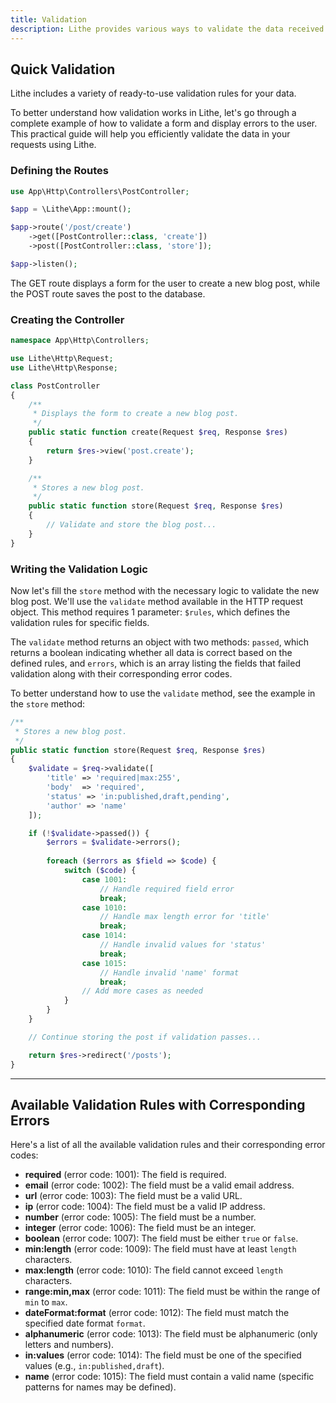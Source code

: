 ```yaml
---
title: Validation  
description: Lithe provides various ways to validate the data received by your application. Let's explore different methods available to ensure your data is correct before processing it.
---
```


## Quick Validation

Lithe includes a variety of ready-to-use validation rules for your data.

To better understand how validation works in Lithe, let's go through a complete example of how to validate a form and display errors to the user. This practical guide will help you efficiently validate the data in your requests using Lithe.

### Defining the Routes

```php
use App\Http\Controllers\PostController;

$app = \Lithe\App::mount();

$app->route('/post/create')
    ->get([PostController::class, 'create'])
    ->post([PostController::class, 'store']);

$app->listen(); 
```

The GET route displays a form for the user to create a new blog post, while the POST route saves the post to the database.

### Creating the Controller

```php
namespace App\Http\Controllers;

use Lithe\Http\Request;
use Lithe\Http\Response;

class PostController
{
    /**
     * Displays the form to create a new blog post.
     */
    public static function create(Request $req, Response $res)
    {
        return $res->view('post.create');
    }

    /**
     * Stores a new blog post.
     */
    public static function store(Request $req, Response $res)
    {
        // Validate and store the blog post...
    }
}
```

### Writing the Validation Logic

Now let's fill the `store` method with the necessary logic to validate the new blog post. We'll use the `validate` method available in the HTTP request object. This method requires 1 parameter: `$rules`, which defines the validation rules for specific fields.

The `validate` method returns an object with two methods: `passed`, which returns a boolean indicating whether all data is correct based on the defined rules, and `errors`, which is an array listing the fields that failed validation along with their corresponding error codes.

To better understand how to use the `validate` method, see the example in the `store` method:

```php
/**
 * Stores a new blog post.
 */
public static function store(Request $req, Response $res)
{
    $validate = $req->validate([
        'title' => 'required|max:255',
        'body'  => 'required',
        'status' => 'in:published,draft,pending',
        'author' => 'name'
    ]);

    if (!$validate->passed()) {
        $errors = $validate->errors();
        
        foreach ($errors as $field => $code) {
            switch ($code) {
                case 1001:
                    // Handle required field error
                    break;
                case 1010:
                    // Handle max length error for 'title'
                    break;
                case 1014:
                    // Handle invalid values for 'status'
                    break;
                case 1015:
                    // Handle invalid 'name' format
                    break;
                // Add more cases as needed
            }
        }
    }

    // Continue storing the post if validation passes...

    return $res->redirect('/posts');
}
```

---

## Available Validation Rules with Corresponding Errors

Here's a list of all the available validation rules and their corresponding error codes:

- **required** (error code: 1001): The field is required.
- **email** (error code: 1002): The field must be a valid email address.
- **url** (error code: 1003): The field must be a valid URL.
- **ip** (error code: 1004): The field must be a valid IP address.
- **number** (error code: 1005): The field must be a number.
- **integer** (error code: 1006): The field must be an integer.
- **boolean** (error code: 1007): The field must be either `true` or `false`.
- **min:length** (error code: 1009): The field must have at least `length` characters.
- **max:length** (error code: 1010): The field cannot exceed `length` characters.
- **range:min,max** (error code: 1011): The field must be within the range of `min` to `max`.
- **dateFormat:format** (error code: 1012): The field must match the specified date format `format`.
- **alphanumeric** (error code: 1013): The field must be alphanumeric (only letters and numbers).
- **in:values** (error code: 1014): The field must be one of the specified values (e.g., `in:published,draft`).
- **name** (error code: 1015): The field must contain a valid name (specific patterns for names may be defined).
